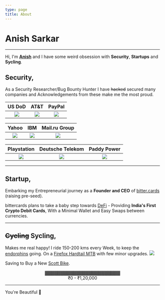 ```yaml
---
type: page
title: About
---
```

# Anish Sarkar
---

Hi, I'm **[Anish](https://anishwantstobeasecurity.engineer/images/FBF78BCC-9599-4726-9770-1FB9AEFE7394.png)** and I have some weird obsession with **Security**, **Startups** and **Sycling**.


## Security,

As a Security Researcher/Bug Bounty Hunter I have ~~hacked~~ secured many companies and Acknowledgements from these make me the most proud.



US DoD                |  AT&T                |  PayPal
:-------------------------:|:-------------------------:|:-------------------------:
![](https://anishwantstobeasecurity.engineer/images/DoD.png) | ![](https://anishwantstobeasecurity.engineer/images/att.png) | ![](https://anishwantstobeasecurity.engineer/images/paypal.jpg)


Yahoo                |  IBM                |  Mail.ru Group
:-------------------------:|:-------------------------:|:-------------------------:
![](https://anishwantstobeasecurity.engineer/images/yahoo.jpg) | ![](https://anishwantstobeasecurity.engineer/images/IBM.jpg) | ![](https://anishwantstobeasecurity.engineer/images/mailru.png)


Playstation                |  Deutsche Telekom                |  Paddy Power
:-------------------------:|:-------------------------:|:-------------------------:
![](https://anishwantstobeasecurity.engineer/images/playstation.png) | ![](https://anishwantstobeasecurity.engineer/images/t-mobile.jpg.png) | ![](https://anishwantstobeasecurity.engineer/images/PPB.png)

---


## Startup,

Embarking my Entrepreneurial journey as a **Founder and CEO** of [bitter.cards](https://bitter.cards) (raising pre-seed).

bittercards plans to take a baby step towards [DeFi](https://ethereum.org/en/defi/) -  Providing **India's First Crypto Debit Cards**, With a Minimal Wallet and Easy Swaps between currencies.

 ---
 ## ~~Cycling~~ Sycling,

Makes me real happy! I ride 150-200 kms every Week, to keep the [endorphins](https://www.healthline.com/health/endorphins) going.
On a [Firefox Hardtail MTB](https://www.firefoxbikes.com/firefox-fusion-2-6-21-speed/) with few minor upgrades.
![](https://anishwantstobeasecurity.engineer/images/whyareyoureadingthis.gif)

Saving to Buy a New [Scott Bike](https://www.scott-sports.com/global/en/product/scott-speedster-10-bike).

<center>▓▓▓▓▓▓▓▓▓▓▓▓▓▓▓▓▓▓▓▓▓▓▓▓</center>
 <center>₹0 - ₹1,20,000</center>

---

You're Beautiful 🥰


